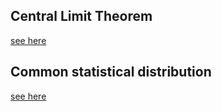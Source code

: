 
## Central Limit Theorem

[see here](https://rpubs.com/Daniel_He/1144699)

## Common statistical distribution

[see here](https://rpubs.com/Daniel_He/1143768)


